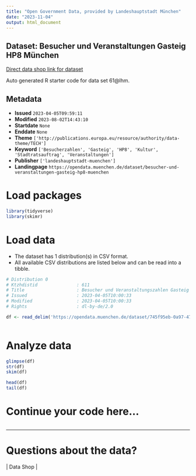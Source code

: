 ```yaml
---
title: "Open Government Data, provided by Landeshauptstadt München"
date: "2023-11-04"
output: html_document
---
```


## Dataset: Besucher und Veranstaltungen Gasteig HP8 München

[Direct data shop link for dataset](https://opendata.muenchen.de/dataset/besucher-und-veranstaltungen-gasteig-hp8-muenchen)

Auto generated R starter code for data set 61@lhm.

## Metadata

- **Issued** `2023-04-05T09:59:11`
- **Modified** `2023-08-02T14:43:10`
- **Startdate** `None`
- **Enddate** `None`
- **Theme** `['http://publications.europa.eu/resource/authority/data-theme/TECH']`
- **Keyword** `['Besucherzahlen', 'Gasteig', 'HP8', 'Kultur', 'Stadtratsauftrag', 'Veranstaltungen']`
- **Publisher** `['landeshauptstadt-muenchen']`
- **Landingpage** `https://opendata.muenchen.de/dataset/besucher-und-veranstaltungen-gasteig-hp8-muenchen`


# Load packages

```r

library(tidyverse)
library(skimr)

```

# Load data

-   The dataset has 1 distribution(s) in CSV format.
-   All available CSV distributions are listed below and can be read into a tibble.

```r

# Distribution 0
# Ktzhdistid               : 611
# Title                    : Besucher und Veranstaltungszahlen Gasteig  HP8 München
# Issued                   : 2023-04-05T10:00:33
# Modified                 : 2023-04-05T10:00:33
# Rights                   : dl-by-de/2.0

df <- read_delim('https://opendata.muenchen.de/dataset/745f95eb-0a97-4741-bffc-c8d23a190299/resource/cd89279a-7a70-4786-bcb1-3fc7b14f6752/download/datensaetze-gasteig.csv')



```

# Analyze data

```r

glimpse(df)
str(df)
skim(df)

head(df)
tail(df)

```

# Continue your code here...

```r

```

------------------------------------------------------------------------

# Questions about the data?

 | Data Shop | 

